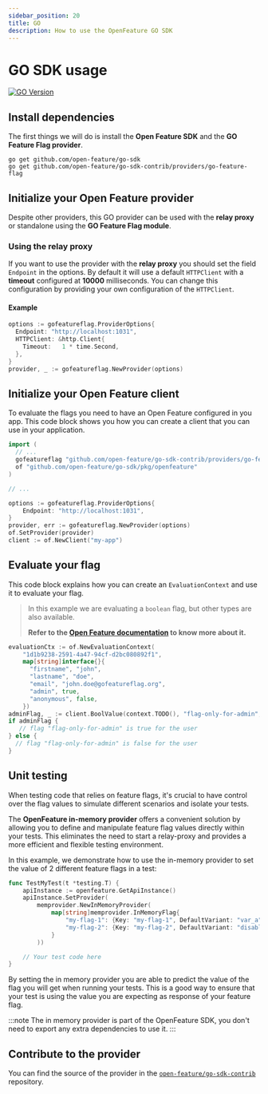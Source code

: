 ```yaml
---
sidebar_position: 20
title: GO
description: How to use the OpenFeature GO SDK
---
```


# GO SDK usage
[![GO Version](https://img.shields.io/badge/dynamic/json?color=blue&style=flat-square&url=https%3A%2F%2Fproxy.golang.org%2Fgithub.com%2Fopen-feature%2Fgo-sdk-contrib%2Fproviders%2Fgo-feature-flag%2F%40latest&query=%24.Version&label=GO)](https://github.com/open-feature/go-sdk-contrib/tree/main/providers/go-feature-flag)


## Install dependencies

The first things we will do is install the **Open Feature SDK** and the **GO Feature Flag provider**.

```shell
go get github.com/open-feature/go-sdk
go get github.com/open-feature/go-sdk-contrib/providers/go-feature-flag
```

## Initialize your Open Feature provider

Despite other providers, this GO provider can be used with the **relay proxy** or standalone
using the **GO Feature Flag module**.

### Using the relay proxy

If you want to use the provider with the **relay proxy** you should set the field `Endpoint` in the options.
By default it will use a default `HTTPClient` with a **timeout** configured at **10000** milliseconds. You can change
this configuration by providing your own configuration of the `HTTPClient`.

#### Example
```go
options := gofeatureflag.ProviderOptions{
  Endpoint: "http://localhost:1031",
  HTTPClient: &http.Client{
    Timeout:   1 * time.Second,
  },
}
provider, _ := gofeatureflag.NewProvider(options)
```

## Initialize your Open Feature client

To evaluate the flags you need to have an Open Feature configured in you app.
This code block shows you how you can create a client that you can use in your application.

```go
import (
  // ...
  gofeatureflag "github.com/open-feature/go-sdk-contrib/providers/go-feature-flag/pkg"
  of "github.com/open-feature/go-sdk/pkg/openfeature"
)

// ...

options := gofeatureflag.ProviderOptions{
    Endpoint: "http://localhost:1031",
}
provider, err := gofeatureflag.NewProvider(options)
of.SetProvider(provider)
client := of.NewClient("my-app")
```

## Evaluate your flag

This code block explains how you can create an `EvaluationContext` and use it to evaluate your flag.


> In this example we are evaluating a `boolean` flag, but other types are also available.
>
> **Refer to the [Open Feature documentation](https://docs.openfeature.dev/docs/reference/concepts/evaluation-api#basic-evaluation) to know more about it.**

```go
evaluationCtx := of.NewEvaluationContext(
    "1d1b9238-2591-4a47-94cf-d2bc080892f1",
    map[string]interface{}{
      "firstname", "john",
      "lastname", "doe",
      "email", "john.doe@gofeatureflag.org",
      "admin", true,
      "anonymous", false,
    })
adminFlag, _ := client.BoolValue(context.TODO(), "flag-only-for-admin", false, evaluationCtx)
if adminFlag {
   // flag "flag-only-for-admin" is true for the user
} else {
  // flag "flag-only-for-admin" is false for the user
}
```

## Unit testing

When testing code that relies on feature flags, it's crucial to have control over the flag values to simulate different scenarios and isolate your tests.

The **OpenFeature in-memory provider** offers a convenient solution by allowing you to define and manipulate feature flag values directly within your tests.
This eliminates the need to start a relay-proxy and provides a more efficient and flexible testing environment.

In this example, we demonstrate how to use the in-memory provider to set the value of 2 different feature flags in a test:

```go
func TestMyTest(t *testing.T) {
    apiInstance := openfeature.GetApiInstance()
    apiInstance.SetProvider(
        memprovider.NewInMemoryProvider(
            map[string]memprovider.InMemoryFlag{
                "my-flag-1": {Key: "my-flag-1", DefaultVariant: "var_a", Variants: map[string]any{"var_a": true}},
                "my-flag-2": {Key: "my-flag-2", DefaultVariant: "disabled", Variants: map[string]any{"disabled": false}},
            }
        ))

    // Your test code here
}
```
By setting the in memory provider you are able to predict the value of the flag you will get when running your tests.
This is a good way to ensure that your test is using the value you are expecting as response of your feature flag.

:::note
The in memory provider is part of the OpenFeature SDK, you don't need to export any extra dependencies to use it.
:::

## Contribute to the provider
You can find the source of the provider in the [`open-feature/go-sdk-contrib`](https://github.com/open-feature/go-sdk-contrib/tree/main/providers/go-feature-flag) repository.